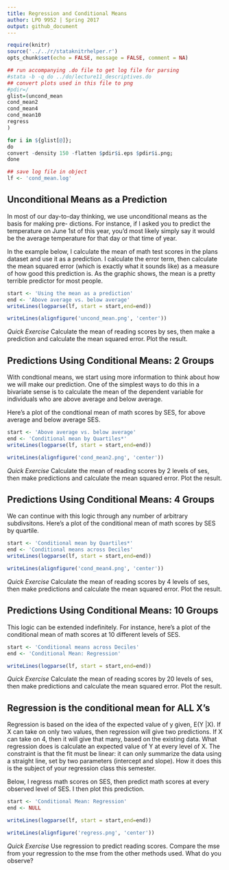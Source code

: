 ```yaml
---
title: Regression and Conditional Means
author: LPO 9952 | Spring 2017
output: github_document
---
```


```r
require(knitr)
source('../../r/stataknitrhelper.r')
opts_chunk$set(echo = FALSE, message = FALSE, comment = NA)
```

```r
## run accompanying .do file to get log file for parsing
#stata -b -q do ../do/lecture11_descriptives.do
## convert plots used in this file to png
#pdir=/
glist=(uncond_mean
cond_mean2
cond_mean4
cond_mean10
regress
)

for i in ${glist[@]};
do
convert -density 150 -flatten $pdir$i.eps $pdir$i.png;
done
```

```r
## save log file in object
lf <- 'cond_mean.log'
```

## Unconditional Means as a Prediction

In most of our day-to-day thinking, we use unconditional means as the basis for making pre- dictions. For instance, if I asked you to predict the temperature on June 1st of this year, you’d most likely simply say it would be the average temperature for that day or that time of year.

In the example below, I calculate the mean of math test scores in the plans dataset and use it as a prediction. I calculate the error term, then calculate the mean squared error (which is exactly what it sounds like) as a measure of how good this prediction is. As the graphic shows, the mean is a pretty terrible predictor for most people.

```r
start <- 'Using the mean as a prediction'
end <- 'Above average vs. below average'
writeLines(logparse(lf, start = start,end=end))
```


```r
writeLines(alignfigure('uncond_mean.png', 'center'))
```

*Quick Exercise* Calculate the mean of reading scores by ses, then make a prediction and calculate the mean squared error. Plot the result.

## Predictions Using Conditional Means: 2 Groups

With condtional means, we start using more information to think about how we will make our prediction. One of the simplest ways to do this in a bivariate sense is to calculate the mean of the dependent variable for individuals who are above average and below average.

Here’s a plot of the condtional mean of math scores by SES, for above average and below average SES.

```r
start <- 'Above average vs. below average'
end <- 'Conditional mean by Quartiles*'
writeLines(logparse(lf, start = start,end=end))
```

```r
writeLines(alignfigure('cond_mean2.png', 'center'))
```


*Quick Exercise* Calculate the mean of reading scores by 2 levels of ses, then make predictions and calculate the mean squared error. Plot the result.

## Predictions Using Conditional Means: 4 Groups

We can continue with this logic through any number of arbitrary subdivsitons. Here’s a plot of the conditional mean of math scores by SES by quartile.


```r
start <- 'Conditional mean by Quartiles*'
end <- 'Conditional means across Deciles'
writeLines(logparse(lf, start = start,end=end))
```



```r
writeLines(alignfigure('cond_mean4.png', 'center'))
```


*Quick Exercise* Calculate the mean of reading scores by 4 levels of ses, then make predictions and calculate the mean squared error. Plot the result.

## Predictions Using Conditional Means: 10 Groups

This logic can be extended indefinitely. For instance, here's a plot of the conditional mean of math scores at 10 different levels of SES.

```r
start <- 'Conditional means across Deciles'
end <- 'Conditional Mean: Regression'

writeLines(logparse(lf, start = start,end=end))
```



*Quick Exercise* Calculate the mean of reading scores by 20 levels of ses, then make predictions and calculate the mean squared error. Plot the result.


## Regression is the conditional mean for ALL X's

Regression is based on the idea of the expected value of y given, E(Y |X). If X can take on only two values, then regression will give two predictions. If X can take on 4, then it will give that many, based on the existing data. What regression does is calculate an expected value of Y at every level of X. The constraint is that the fit must be linear: it can only summarize the data using a straight line, set by two parameters (intercept and slope). How it does this is the subject of your regression class this semester. 

Below, I regress math scores on SES, then predict math scores at every observed level of SES. I then plot this prediction. 

```r
start <- 'Conditional Mean: Regression'
end <- NULL

writeLines(logparse(lf, start = start,end=end))
```

```r
writeLines(alignfigure('regress.png', 'center'))
```

*Quick Exercise* Use regression to predict reading scores. Compare the mse from your regression to the mse from the other methods used. What do you observe? 
